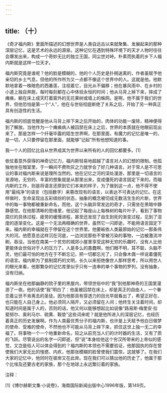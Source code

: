 ```yaml
---
---
---
```

title: （十）
---




《奇才福内斯》里面所描述的幻想世界是人类自远古以来就聚集、发展起来的那种深层记忆，这是艺术的永远的源泉。这种记忆在遇到特殊环境下的天才人物时往往会爆发出来，构成一个奇妙无比的独立王国，同尘世对峙。朴素而执着的乡下人福内斯就是这样一位天才。

福内斯究竟是谁呢？他的脸是模糊的，他的个人历史是扑朔迷离的，作者虽赋予他亲切的乡土气息，但他的所作所为又一点都不像这个世界中的人。这就是他。他默默地拿着一株暗色的西番莲，注视着它，目光从不偏移；他在暴风雨中、在乡村的小道上独自奔跑，每时每刻都在心中体验永恒的时间；他从马背上掉下来，摔成了瘫痪，躺在床上成天盯着窗外的无花果树或墙上的蛛网。是啊，他不属于我们的世界，但他恐怕是第一个“人”，他在与世俗彻底断绝了关系之后，开始了另一种真正具有创造性的生活。

福内斯的彻底觉醒是他从马背上摔下来之后开始的，肉体的功能一废除，精神便得到了解放。当他作为一个瘫痪病人被囚禁在床上之后，世界的本质就在他眼前现出来了。那是怎样一个纤毫毕露的陌生世界啊，在那里面，有魔力的记忆是唯一的，是一切，人只要停留在那里面，就能够“记起”所有他想知道的事。

我一个人的回忆比自从世界成其为世界以来所有的人的回忆都要多。[1]

依仗着意外获得的神奇记忆力，福内斯轻易地超越了语言对人的幻想的限制。他孤独地坐在暗室里，于一瞬间不费吹灰之力就学会了好几种语言。对于常人是不可思议的事对福内斯来说是理所当然的。他在记忆之河的深处漫游，那里是一切语言的发源地，无穷的、丰富的想象就是从那里出来，变成僵死的语言固定下来的。而福内斯的工作，则是将语言还原到它们本来的样子，为了做到这一点，他不得不使用“最纯净”的语言（包括数字）来篡改现有的语言，以表达不可表达的记忆。在这样做时，生命呈现出五彩缤纷的状态，抽象的概念被切成无数活生生的片断，世界中的每一事物都被重新命名，而他，这个头脑异常发达的奇才，只需坐在黑暗中静静感觉。在他那清晰的思维里，他记起了每座山上每株树的每片叶子，看到了事物腐烂的具体过程、疲劳的缓慢进程，甚至还发现了由生到死的渐变过程，见到了湿度的逐渐变化。这是一个无法再精确的世界，虽然它一闪即逝，不能用语言固定下来。福内斯的幸福就在于停留在这个世界里。他要皈依人类最原始的记忆—那条伟大的河。他愿意总这样沉在河底，一边浏览那些不曾被污染的事物，一边被激流冲刷，吞没。当他在南美一个贫穷的城郊小屋里享受这种无穷的乐趣时，没有人比他更能体会世俗对于人的压力了。人是多么的愚蠢啊，他们眼不明，耳不聪，头脑不灵，他们最可怕的地方在于不断忘记，把一切都忘光了，只会像木偶一样说着僵死的语言。福内斯为了抵制腐朽的文明，长久以来拒绝像世人那样思考，所以用世人的眼光来看，他那繁杂的记忆库里似乎只有一连串的单个事物的罗列，没有抽象，没有归纳。

福内斯坐在他那幽静的院子里的黑屋内，带领世俗中的“我”到他那神奇的王国里漫游了一夜。他的话使“我”明白了：他虽被囚禁在床上，却是真正的自由人，一个眷恋着尘世不肯离去的圣徒。因为他那具有穿透力的目光早就看出了，希望正好在、也只能在人自己身上。他必须同人隔开，又必须留在人间；他终生关注着时间，却知道时间是属于人的，否则的话，他又何以能够想起比如说像“路易斯·梅里安·拉斐努尔、奥利马尔、硫黄、鞍垫”这些词来呢？就是他所进入的深层记忆，也经历着真正的历史发展啊。作为人类最优秀分子的福内斯，也许是上天赋予他白日做梦的使命、受难的使命，不然他也不可能从马背上摔下来，抓住这世上独一无二的幸福了。将事物一个一个地重新命名，较之从前充当人们的计时器的生活，又有了质的飞跃。尽管说出的名字一闪即逝，但“说”本身给他这个穷汉所带来的上帝似的感觉，又岂是俗人可以体会得到的？福内斯的本领也不需要验证，他那固执的存在曾使我们大家无比的惶惑、内疚，他那张模糊的脸曾使我们震惊，这就够了。在我们大家的记忆中，他同时在彼岸又在此岸。现在我们可以猜出他的历史了，他属于那个比埃及还要古老的家族，那个在地球上永远繁衍着的家族。

注释：

[1]《博尔赫斯文集·小说卷》，海南国际新闻出版中心1996年版，第149页。